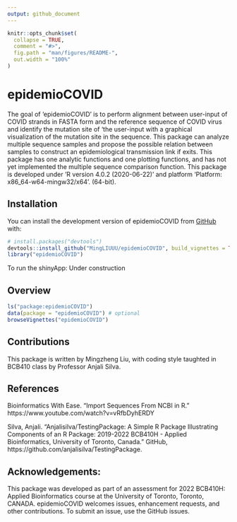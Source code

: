 ```yaml
---
output: github_document
---
```


<!-- README.md is generated from README.Rmd. Please edit that file -->

```r
knitr::opts_chunk$set(
  collapse = TRUE,
  comment = "#>",
  fig.path = "man/figures/README-",
  out.width = "100%"
)
```

# epidemioCOVID

<!-- badges: start -->
<!-- badges: end -->

The goal of 'epidemioCOVID' is to perform alignment between user-input of COVID 
strands in FASTA form and the reference sequence of COVID virus and identify the mutation site of 'the user-input with a graphical visualization of the mutation 
site in the sequence. This package can analyze multiple sequence samples and 
propose the possible relation between samples to construct an epidemiological transmission link if exits.
This package has one analytic functions and one plotting functions, and has not
yet implemented the multiple sequence comparison function. This package is 
developed under 'R version 4.0.2 (2020-06-22)' and platform 'Platform: x86_64-w64-mingw32/x64'. (64-bit).

## Installation

You can install the development version of epidemioCOVID from [GitHub](https://github.com/) with:

``` r
# install.packages("devtools")
devtools::install_github("MingLIUUU/epidemioCOVID", build_vignettes = TRUE)
library("epidemioCOVID")
```
To run the shinyApp:
Under construction

## Overview
``` r
ls("package:epidemioCOVID")
data(package = "epidemioCOVID") # optional
browseVignettes("epidemioCOVID")
```

## Contributions
This package is written by Mingzheng Liu, with coding style taughted in BCB410 
class by Professor Anjali Silva. 

## References
Bioinformatics With Ease. "Import Sequences From NCBI in R."
https://www.youtube.com/watch?v=vRfbDyhERDY

Silva, Anjali. “Anjalisilva/TestingPackage: A Simple R Package Illustrating 
Components of an R Package: 2019-2022 BCB410H - Applied Bioinformatics, 
University of Toronto, Canada.” GitHub, 
https://github.com/anjalisilva/TestingPackage. 



## Acknowledgements:
This package was developed as part of an assessment for 2022
BCB410H: Applied Bioinformatics course at the University of
Toronto, Toronto, CANADA. epidemioCOVID welcomes issues,
enhancement requests, and other contributions. To submit an issue,
use the GitHub issues.
